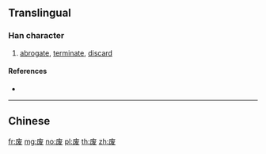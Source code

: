 {{also|廢|廃}}
==Translingual==

===Han character===
{{Han char|rn=53|rad=广|as=05|sn=8|four=|canj=IIVE|ids=⿸广发}}

# [[abrogate]], [[terminate]], [[discard]]

====References====
* {{Han ref|kx=0345.081|hdz=20880.030|uh=5E9F|ud=24223}}

----

==Chinese==
{{zh-see|廢}}

[[fr:废]]
[[mg:废]]
[[no:废]]
[[pl:废]]
[[th:废]]
[[zh:废]]